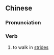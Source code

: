 {{also|迈步}}
==Chinese==
{{zh-forms|s=迈步}}

===Pronunciation===
{{zh-pron
|m=màibù
|cat=v
}}

===Verb===
{{zh-verb}}
# to walk in [[stride]]s